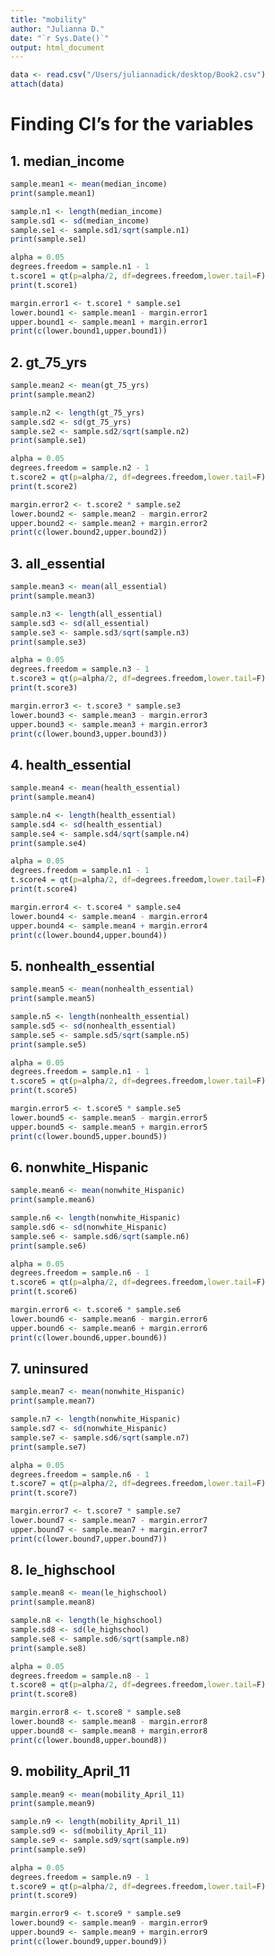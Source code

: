 ```yaml
---
title: "mobility"
author: "Julianna D."
date: "`r Sys.Date()`"
output: html_document
---
```

```r
data <- read.csv("/Users/juliannadick/desktop/Book2.csv")
attach(data)
```

# Finding CI's for the variables

## 1. median_income
```r
sample.mean1 <- mean(median_income)
print(sample.mean1)

sample.n1 <- length(median_income)
sample.sd1 <- sd(median_income)
sample.se1 <- sample.sd1/sqrt(sample.n1)
print(sample.se1)

alpha = 0.05
degrees.freedom = sample.n1 - 1
t.score1 = qt(p=alpha/2, df=degrees.freedom,lower.tail=F)
print(t.score1)

margin.error1 <- t.score1 * sample.se1
lower.bound1 <- sample.mean1 - margin.error1
upper.bound1 <- sample.mean1 + margin.error1
print(c(lower.bound1,upper.bound1))
```

## 2. gt_75_yrs
```r
sample.mean2 <- mean(gt_75_yrs)
print(sample.mean2)

sample.n2 <- length(gt_75_yrs)
sample.sd2 <- sd(gt_75_yrs)
sample.se2 <- sample.sd2/sqrt(sample.n2)
print(sample.se1)

alpha = 0.05
degrees.freedom = sample.n2 - 1
t.score2 = qt(p=alpha/2, df=degrees.freedom,lower.tail=F)
print(t.score2)

margin.error2 <- t.score2 * sample.se2
lower.bound2 <- sample.mean2 - margin.error2
upper.bound2 <- sample.mean2 + margin.error2
print(c(lower.bound2,upper.bound2))
```

## 3. all_essential
```r
sample.mean3 <- mean(all_essential)
print(sample.mean3)

sample.n3 <- length(all_essential)
sample.sd3 <- sd(all_essential)
sample.se3 <- sample.sd3/sqrt(sample.n3)
print(sample.se3)

alpha = 0.05
degrees.freedom = sample.n3 - 1
t.score3 = qt(p=alpha/2, df=degrees.freedom,lower.tail=F)
print(t.score3)

margin.error3 <- t.score3 * sample.se3
lower.bound3 <- sample.mean3 - margin.error3
upper.bound3 <- sample.mean3 + margin.error3
print(c(lower.bound3,upper.bound3))
```

## 4. health_essential
```r
sample.mean4 <- mean(health_essential)
print(sample.mean4)

sample.n4 <- length(health_essential)
sample.sd4 <- sd(health_essential)
sample.se4 <- sample.sd4/sqrt(sample.n4)
print(sample.se4)

alpha = 0.05
degrees.freedom = sample.n1 - 1
t.score4 = qt(p=alpha/2, df=degrees.freedom,lower.tail=F)
print(t.score4)

margin.error4 <- t.score4 * sample.se4
lower.bound4 <- sample.mean4 - margin.error4
upper.bound4 <- sample.mean4 + margin.error4
print(c(lower.bound4,upper.bound4))
```

## 5. nonhealth_essential
```r
sample.mean5 <- mean(nonhealth_essential)
print(sample.mean5)

sample.n5 <- length(nonhealth_essential)
sample.sd5 <- sd(nonhealth_essential)
sample.se5 <- sample.sd5/sqrt(sample.n5)
print(sample.se5)

alpha = 0.05
degrees.freedom = sample.n1 - 1
t.score5 = qt(p=alpha/2, df=degrees.freedom,lower.tail=F)
print(t.score5)

margin.error5 <- t.score5 * sample.se5
lower.bound5 <- sample.mean5 - margin.error5
upper.bound5 <- sample.mean5 + margin.error5
print(c(lower.bound5,upper.bound5))
```

## 6. nonwhite_Hispanic
```r
sample.mean6 <- mean(nonwhite_Hispanic)
print(sample.mean6)

sample.n6 <- length(nonwhite_Hispanic)
sample.sd6 <- sd(nonwhite_Hispanic)
sample.se6 <- sample.sd6/sqrt(sample.n6)
print(sample.se6)

alpha = 0.05
degrees.freedom = sample.n6 - 1
t.score6 = qt(p=alpha/2, df=degrees.freedom,lower.tail=F)
print(t.score6)

margin.error6 <- t.score6 * sample.se6
lower.bound6 <- sample.mean6 - margin.error6
upper.bound6 <- sample.mean6 + margin.error6
print(c(lower.bound6,upper.bound6))
```

## 7. uninsured
```r
sample.mean7 <- mean(nonwhite_Hispanic)
print(sample.mean7)

sample.n7 <- length(nonwhite_Hispanic)
sample.sd7 <- sd(nonwhite_Hispanic)
sample.se7 <- sample.sd6/sqrt(sample.n7)
print(sample.se7)

alpha = 0.05
degrees.freedom = sample.n6 - 1
t.score7 = qt(p=alpha/2, df=degrees.freedom,lower.tail=F)
print(t.score7)

margin.error7 <- t.score7 * sample.se7
lower.bound7 <- sample.mean7 - margin.error7
upper.bound7 <- sample.mean7 + margin.error7
print(c(lower.bound7,upper.bound7))
```

## 8. le_highschool
```r
sample.mean8 <- mean(le_highschool)
print(sample.mean8)

sample.n8 <- length(le_highschool)
sample.sd8 <- sd(le_highschool)
sample.se8 <- sample.sd6/sqrt(sample.n8)
print(sample.se8)

alpha = 0.05
degrees.freedom = sample.n8 - 1
t.score8 = qt(p=alpha/2, df=degrees.freedom,lower.tail=F)
print(t.score8)

margin.error8 <- t.score8 * sample.se8
lower.bound8 <- sample.mean8 - margin.error8
upper.bound8 <- sample.mean8 + margin.error8
print(c(lower.bound8,upper.bound8))
```

## 9. mobility_April_11
```r
sample.mean9 <- mean(mobility_April_11)
print(sample.mean9)

sample.n9 <- length(mobility_April_11)
sample.sd9 <- sd(mobility_April_11)
sample.se9 <- sample.sd9/sqrt(sample.n9)
print(sample.se9)

alpha = 0.05
degrees.freedom = sample.n9 - 1
t.score9 = qt(p=alpha/2, df=degrees.freedom,lower.tail=F)
print(t.score9)

margin.error9 <- t.score9 * sample.se9
lower.bound9 <- sample.mean9 - margin.error9
upper.bound9 <- sample.mean9 + margin.error9
print(c(lower.bound9,upper.bound9))
```